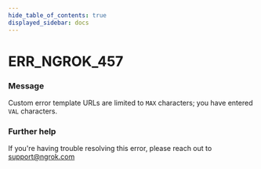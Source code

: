 ```yaml
---
hide_table_of_contents: true
displayed_sidebar: docs
---
```



# ERR_NGROK_457

### Message
Custom error template URLs are limited to `MAX` characters; you have entered `VAL` characters.

<ErrorDetails error='err_ngrok_457' />


### Further help
If you're having trouble resolving this error, please reach out to [support@ngrok.com](mailto:support@ngrok.com?subject=Help%20with%20ERR_NGROK_457)

